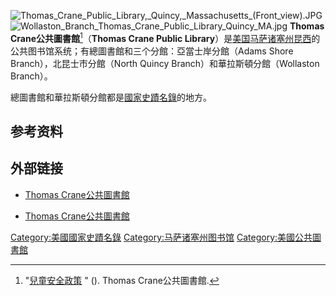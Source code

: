 [[File:Thomas_Crane_Public_Library,_Quincy,_Massachusetts_(Front_view).JPG|thumb]]
[[File:Wollaston_Branch_Thomas_Crane_Public_Library_Quincy_MA.jpg|thumb]]
'''Thomas Crane公共圖書館'''<ref>"[http://thomascranelibrary.org/sites/default/files/Safe%20Child%20Policy%20Chinese.pdf 兒童安全政策] {{WebCite|url=https://www.webcitation.org/6bOCaspRW?url=http://thomascranelibrary.org/sites/default/files/Safe%20Child%20Policy%20Chinese.pdf |date=20150908122518 |dateformat=iso }}" (). Thomas Crane公共圖書館.</ref>（'''Thomas Crane Public Library'''）是[[美国|美国]][[马萨诸塞州|马萨诸塞州]][[昆西_(马萨诸塞州)|昆西]]的公共图书馆系统；有總圖書館和三个分館：亞當士岸分館（Adams Shore Branch），北昆士市分館（North Quincy Branch）和華拉斯頓分館（Wollaston Branch）。

總圖書館和華拉斯頓分館都是[[國家史蹟名錄|國家史蹟名錄]]的地方。

==参考资料==
{{reflist}}

==外部链接==
{{Commonscat|Thomas Crane Public Library}}
* {{zh-hant icon}} [http://thomascranelibrary.org/chinese/main-library Thomas Crane公共圖書館]{{Wayback|url=http://thomascranelibrary.org/chinese/main-library |date=20150905064141 }}
* {{en icon}} [http://thomascranelibrary.org/ Thomas Crane公共圖書館]{{Wayback|url=http://thomascranelibrary.org/ |date=20150905052235 }}
{{昆西 (马萨诸塞州)}}
[[Category:美國國家史蹟名錄|Category:美國國家史蹟名錄]]
[[Category:马萨诸塞州图书馆|Category:马萨诸塞州图书馆]]
[[Category:美國公共圖書館|Category:美國公共圖書館]]
